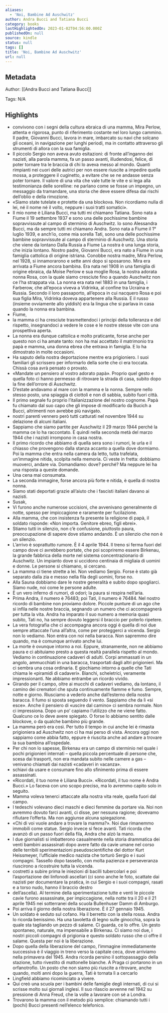 ```yaml
---
aliases:
  - 'Noi, Bambine Ad Auschwitz'
author: Andra Bucci and Tatiana Bucci
category: books
lastHighlightedOn: 2023-01-02T04:56:00.000Z
publishedOn: null
source: kindle
status: null
tags: []
title: 'Noi, Bambine Ad Auschwitz'
url: null
---
```

## Metadata

Author: [[Andra Bucci and Tatiana Bucci]]

Tags: N/A

## Highlights

- convivono con i segni della cultura ebraica di una mamma, Mira Perlow, attenta e rigorosa, punto di riferimento costante nel loro lungo cammino. Il padre, Giovanni Bucci, lavora in mare, imbarcato su navi che solcano gli oceani, in navigazione per lunghi periodi, ma in contatto attraverso gli strumenti di allora con la sua famiglia.
- Il piccolo Sergio non aveva avuto esitazioni: di fronte all’inganno dei nazisti, alla parola mamma, fa un passo avanti, illudendosi, felice, di poter tornare tra le braccia di chi lo aveva messo al mondo. Quanti rimpianti nei cuori delle autrici per non essere riuscite a impedire quella mossa, a proteggere il cuginetto, a evitare che se ne andasse senza poter tornare. Il valore di una vita che vale tutte le vite e si lega alla testimonianza delle sorelline: ne parlano come se fosse un impegno, un messaggio da tramandare, una storia che deve essere difesa dai rischi dell’oblio e della rimozione.
- «Siamo state tutelate e protette da una blockova. Non ricordiamo nulla di lei, né il nome né il volto, neppure i suoi tratti somatici».
- Il mio nome è Liliana Bucci, ma tutti mi chiamano Tatiana. Sono nata a Fiume il 19 settembre 1937 e sono una delle pochissime bambine sopravvissute al campo di sterminio di Auschwitz. Io sono Alessandra Bucci, ma da sempre tutti mi chiamano Andra. Sono nata a Fiume il 1° luglio 1939, e anch’io, come mia sorella Tati, sono una delle pochissime bambine sopravvissute al campo di sterminio di Auschwitz. Una storia che viene da lontano Dalla Russia a Fiume La nostra è una lunga storia, che inizia lontano. Nostro padre, Giovanni Bucci, era nato a Fiume in una famiglia cattolica di origine istriana. Conobbe nostra madre, Mira Perlow, nel 1928, si innamorarono e sette anni dopo si sposarono. Mira era arrivata a Fiume ancora bambina. Era nata nel 1908 in una famiglia di origine ebraica, da Moise Perlow e sua moglie Rosa, la nostra adorata nonna Rosa, con la quale siamo cresciute fino a quando Auschwitz non ce l’ha strappata via. La nonna era nata nel 1883 in una famiglia, i Farberow, che all’epoca viveva a Vidrinka, al confine tra Ucraina e Russia. Secondo il loro passaporto, all’epoca in cui nacquero Rosa e poi sua figlia Mira, Vidrinka doveva appartenere alla Russia. E il russo (insieme ovviamente allo yiddish) era la lingua che si parlava in casa quando la nonna era bambina.
- Fiume,
- la mamma ci ha cresciute trasmettendoci i principi della tolleranza e del rispetto, insegnandoci a vedere le cose e le nostre stesse vite con una prospettiva aperta.
- La nonna era dunque cattolica e molto praticante, forse anche per questo non ci ha amate tanto: non ha mai accettato il matrimonio tra papà e mamma, una donna ebrea che entrava in famiglia. E lo ha dimostrato in molte occasioni.
- Ha saputo della nostra deportazione mentre era prigioniero. I suoi familiari gli scrissero per informarlo della sorte che ci era toccata. Chissà cosa avrà pensato o provato.
- «Mandate un pensiero al vostro adorato papà». Proprio quel gesto e quella foto ci hanno permesso di ritrovare la strada di casa, subito dopo la fine dell’orrore di Auschwitz.
- D’estate andavamo al mare con la mamma e la nonna. Sempre nello stesso posto, una spiaggia di ciottoli e non di sabbia, subito fuori città.
- Il primo segnale fu proprio l’italianizzazione del nostro cognome. Papà fu chiamato dal suo capo che gli impose di modificarlo da Bucich a Bucci, altrimenti non avrebbe più navigato.
- nostri parenti vennero però tutti catturati nel novembre 1944 su delazione di alcuni italiani.
- Sappiamo che siamo partite per Auschwitz il 29 marzo 1944 perché la mamma ce lo ha raccontato. È quindi nella seconda metà del marzo 1944 che i nazisti irrompono in casa nostra.
- Il primo ricordo che abbiamo di quella sera sono i rumori, le urla e il chiasso che provengono dalla stanza accanto a quella dove dormiamo. Poi la mamma che entra nella camera da letto, tutta trafelata, un’immagine nitida, scolpita nella memoria. Ci veste in fretta: dobbiamo muoverci, andare via. Domandiamo: dove? perché? Ma neppure lei ha una risposta a queste domande.
- Una cena mai consumata.
- La seconda immagine, forse ancora più forte e nitida, è quella di nostra nonna.
- Siamo stati deportati grazie all’aiuto che i fascisti italiani davano ai nazisti.
- Susak,
- Vi furono anche numerose uccisioni, che avvenivano generalmente di notte, spesso per impiccagione e raramente per fucilazione.
- Alla mamma, che con insistenza fa presente la religione di papà, il soldato risponde: «Non importa. Genitore ebreo, figli ebrei».
- Stiamo tutti in silenzio, non c’è confusione, piuttosto paura, preoccupazione di sapere dove stiamo andando. È un silenzio che non è un silenzio.
- L’arrivo è soprattutto rumore. È il 4 aprile 1944. Il treno si ferma fuori del campo dove ci avrebbero portate, che poi scopriremo essere Birkenau, la grande fabbrica della morte nel sistema concentrazionario di Auschwitz. Un impianto dove si uccidono centinaia di migliaia di uomini e donne. Le persone si chiamano, si cercano.
- La mamma ci tiene strette a lei. Non vediamo Sergio. Forse è stato già separato dalla zia e messo nella fila degli uomini, forse no.
- Alla Sauna dobbiamo dare le nostre generalità e subito dopo spogliarci. Siamo nude, noi come le persone adulte.
- È un vero inferno di rumori, di odori; la paura si respira nell’aria.
- Prima Andra, il numero è 76483; poi Tati, il numero è 76484. Nel nostro ricordo di bambine non proviamo dolore. Piccole punture di un ago che si infila nelle nostre braccia, segnando un numero che ci accompagnerà per tutta la vita. Andra ha imparato il suo numero a memoria quasi subito, Tati no, ha sempre dovuto leggersi il braccio per poterlo ripetere.
- La vera fotografia che ci accompagna ancora oggi è quella di noi due sempre attaccate l’una all’altra, come per proteggerci a vicenda. Sergio non lo vediamo. Non entra con noi nella baracca. Non sapremmo dire quando, ma è comunque arrivato anche lui.
- La morte è ovunque intorno a noi. Eppure, stranamente, non ne abbiamo paura e ci abituiamo presto a questa realtà parallela rispetto al mondo. Vediamo in continuazione cadaveri di adulti. Corpi ammassati in un angolo, ammucchiati in una baracca, trasportati dagli altri prigionieri. Ma ci sembra una cosa ordinaria. E giochiamo intorno a quelle che Tati chiama le «piramidi di cadaveri». Bianchi, scheletrici, veramente impressionanti. Ne abbiamo entrambe un ricordo vivido.
- Girando per il campo, oltre ai mucchi di cadaveri vediamo, da lontano, il camino dei crematori che sputa continuamente fiamme e fumo. Sempre, notte e giorno. Riusciamo a vederlo anche dall’esterno della nostra baracca. Il fumo si sposta seguendo il vento. Sappiamo che da lì «si esce». Anche il pensiero di «uscire dal camino» ci sembra normale. Non ci impressiona. Dopo un po’ capiamo l’utilizzo che ne viene fatto. Qualcuno ce lo deve avere spiegato. O forse lo abbiamo sentito dalle blockove, o da qualche bambino più grande.
- La mamma però era così. Per tutto il tempo in cui anche lei è rimasta prigioniera ad Auschwitz non ci ha mai perso di vista. Ancora oggi non sappiamo come abbia fatto, eppure è riuscita anche ad andare a trovare la sua bambina all’ospedale.
- Per chi non lo sapesse, Birkenau era un campo di sterminio nel quale i pochi prigionieri internati – quella piccola percentuale di persone che, scesa dai trasporti, non era mandata subito nelle camere a gas – venivano chiamati dai nazisti «cadaveri in vacanza».
- schiavi da usare e consumare fino allo sfinimento prima di essere assassinati.
- «Ricordati, il tuo nome è Liliana Bucci». «Ricordati, il tuo nome è Andra Bucci.» Lo faceva con uno scopo preciso, ma lo avremmo capito solo in seguito.
- Mamma voleva tenerci attaccate alla nostra vita reale, quella fuori dal campo.
- I tedeschi volevano dieci maschi e dieci femmine da portare via. Noi non avremmo dovuto farci avanti, ci disse, per nessuna ragione; dovevamo rifiutare l’offerta. Ma non aggiunse alcuna spiegazione.
- «Chi di voi vuole andare a trovare la mamma?». Noi due rimanemmo immobili come statue. Sergio invece si fece avanti. Tati ricorda che avanzò di un passo fuori della fila, Andra che alzò la mano.
- I due giornalisti si imbatterono casualmente nella storia drammatica dei venti bambini assassinati dopo avere fatto da cavie umane nel corso delle terribili sperimentazioni pseudoscientifiche del dottor Kurt Heissmeyer, l’ufficiale medico nazista che torturò Sergio e i suoi compagni. Tassello dopo tassello, con molta pazienza e perseveranza riuscirono a ricostruire tutta la vicenda.
- costretti a subire prima le iniezioni di bacilli tubercolari e poi l’asportazione dei linfonodi ascellari (ci sono anche le foto, scattate dai nazisti per documentare la pratica, in cui Sergio e i suoi compagni, rasati e a torso nudo, hanno il braccio destro
- dell’ascella). Al termine della sperimentazione tutte e venti le piccole cavie furono assassinate, per impiccagione, nella notte tra il 20 e il 21 aprile 1945 nei sotterranei della scuola Bullenhuser Damm di Amburgo.
- Poi arriva il giorno della nostra liberazione. È il 27 gennaio 1945.
- Un soldato è seduto sul cofano. Ha il berretto con la stella rossa. Andra lo ricorda benissimo. Ha una tavoletta di legno sulle ginocchia, sopra la quale sta tagliando un pezzo di salame. Ci guarda, ce lo offre. Un gesto spontaneo, naturale, ma impensabile a Birkenau. Ci siamo noi due, i nostri piccoli compagni di prigionia e questo soldato russo che ci offre il salame. Questa per noi è la liberazione.
- Dopo quella della liberazione del campo, l’immagine immediatamente successiva è il viaggio in treno verso la capitale ceca, dove arriviamo nella primavera del 1945. Andra ricorda persino il sottopassaggio della stazione, tutto rivestito di mattonelle bianche. A Praga ci portarono in un orfanotrofio. Un posto che non siamo più riuscite a ritrovare, anche quando, molti anni dopo la guerra, Tati è tornata lì a cercarlo
- Lingfield abbiamo ricominciato a vivere.
- Qui creò una scuola per i bambini delle famiglie degli internati, di cui si scrisse molto sui giornali inglesi. Il suo rilascio avvenne nel 1942 su pressione di Anna Freud, che la volle a lavorare con sé a Londra.
- Trovarono la mamma con il metodo più semplice: chiamando tutti i (pochi) Bucci presenti nell’elenco telefonico.
